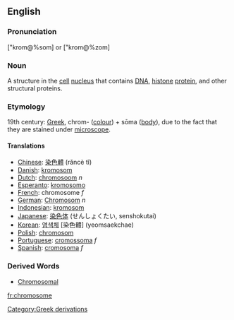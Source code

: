 ==English==

===Pronunciation===
["krom@%som] or ["krom@%zom] 

===Noun===
A structure in the [[cell]] [[nucleus]] that contains [[DNA]], [[histone]] [[protein]], and other structural proteins.

===Etymology===
19th century: [[Greek]], chrom- ([[colour]]) + sōma ([[body]]), due to the fact that they are stained under [[microscope]].

====Translations====
*[[Chinese]]: [[染色體]] (rǎncè tǐ)
*[[Danish]]: [[kromosom]]
*[[Dutch]]: [[chromosoom]] ''n''
*[[Esperanto]]: [[kromosomo]]
*[[French]]: chromosome ''f''
*[[German]]: [[Chromosom]] ''n''
*[[Indonesian]]: [[kromosom]]
*[[Japanese]]: [[染色体]] (せんしょくたい, senshokutai)
*[[Korean]]: [[염색체]] [染色體] (yeomsaekchae)
*[[Polish]]: [[chromosom]]
*[[Portuguese]]: [[cromossoma]] ''f''
*[[Spanish]]: [[cromosoma]] ''f''

===Derived Words===
* [[Chromosomal]]

[[fr:chromosome]]
[[Category:Greek derivations]]
